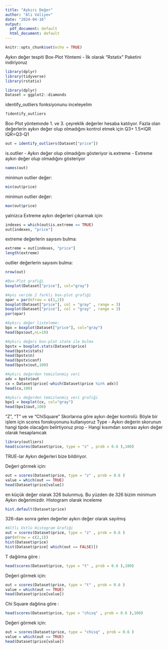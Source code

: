 ---
title: "Aykırı Değer"
author: "Ali Valiyev"
date: "2024-04-16"
output:
  pdf_document: default
  html_document: default
---

```{r setup, include=FALSE}
knitr::opts_chunk$set(echo = TRUE)
```
Aykırı değer tespiti
Box-Plot Yöntemi - 
İlk olarak "Rstatix" Paketini indiriyoruz
```{r}
library(dplyr)
library(tidyverse)
library(rstatix)
```
```{r}
library(dplyr)
Dataset = ggplot2::diamonds
```

identify_outliers fonksiyonunu inceleyelim
```{r}
?identify_outliers
```

Box-Plot yöntemınde 1. ve 3. çeyreklik değerler hesaba katılıyor.
Fazla olan değerlerin aykırı değer olup olmadığını kontrol etmek için Q3+ 1.5*IQR
IQR=Q3-Q1
```{r}
out = identify_outliers(Dataset["price"])
```
is.outlier - Aykırı değer olup olmadığını gösteriyor
is.extreme - Extreme aykırı değer olup olmadığını gösteriyor
```{r}
names(out)
```

minimun outlier değer:
```{r}
min(out$price)
```

minimun outlier değer:
```{r}
max(out$price)
```

yalnizca Extreme aykırı değerleri çıkarmak için:
```{r}
indexes = which(out$is.extreme == TRUE)
out[indexes, "price"]
```

extreme değerlerin sayısını bulma:
```{r}
extreme = out[indexes, "price"]
length(extreme)
```

outlier değerlerin sayısını bulma:
```{r}
nrow(out)
```
```{r}
#Box-Plot grafiği
boxplot(Dataset["price"], col="gray")
```

```{r}
#Aynı veride 2 farklı box-plot grafiği
opar = par(mfrow = c(1,2))
boxplot(Dataset["price"], col = "gray" , range = 3)
boxplot(Dataset["price"], col = "gray" , range = 3)
par(opar)
```

```{r}
#Aykırı değer listeleme:
bpx = boxplot(Dataset["price"], col="gray")
head(bpx$out,nL=10)
```

```{r}
#Aykırı değeri box-plot state ile bulma
bpstx = boxplot.stats(Dataset$price)
head(bpstx$stats)
head(bpstx$n)
head(bpstx$conf)
head(bpstx$out,100)
```

```{r}
#Aykırı değerden temizlenmiş veri
adx = bpstx$out
cx = Dataset$price[-which(Dataset$price %in% adx)]
head(cx,100)
```
```{r}
#Aykırı değerden temizlenmiş veri grafiği
bpx1 = boxplot(cx, col="gray")
head(bpx1$out,100)
```

"Z", "T" ve ve "ChiSquare" Skorlarına göre aykırı değer kontrolü:
Böyle bir işlem için scores fonskıyonunu kullanıyoruz
Type - Aykırı değerin skorunun hangi tipde olacağını belirtiyoruz
prop - Hangi kısımdan sonrası aykırı değer olarak hesaplanıcak
```{r}
library(outliers)
head(scores(Dataset$price, type = "z" , prob = 0.6 ),100)
```
TRUE-lar Aykırı değerleri bize bildiriyor.


Değeri görmek için:
```{r}
out = scores(Dataset$price, type = "z" , prob = 0.6 )
value = which(out == TRUE)
head(Dataset$price[value])
```
en küçük değer olarak 326 bulunmuş. Bu yüzden de 326 bizim minimum Aykırı değerimizdir.
Histogram olarak inceleme
```{r}
hist.default(Dataset$price)
```
 326-dan sonra gelen değerler aykırı değer olarak sayılmış
 
```{r}
#Altlı Üstlü Histogram Grafiği 
out = scores(Dataset$price, type = "z" , prob = 0.6 )
par(mfrow = c(2,1))
hist(Dataset$price)
hist(Dataset$price[ which(out == FALSE)])
```

T dağılıma göre :

```{r}
head(scores(Dataset$price, type = "t" , prob = 0.6 ),100)
```

Değeri görmek için:
```{r}
out = scores(Dataset$price, type = "t" , prob = 0.6 )
value = which(out == TRUE)
head(Dataset$price[value])
```

Chi Square dağılına göre :
```{r}
head(scores(Dataset$price, type = "chisq" , prob = 0.6 ),100)
```


Değeri görmek için:
```{r}
out = scores(Dataset$price, type = "chisq" , prob = 0.6 )
value = which(out == TRUE)
head(Dataset$price[value])
```